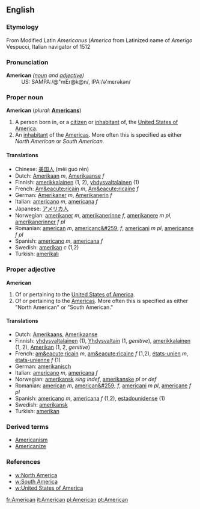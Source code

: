 ==English==

===Etymology===
From Modified Latin ''Americanus'' (''America'' from Latinized name of ''Amerigo'' Vespucci, Italian navigator of 1512

===Pronunciation===
;'''American''' ''([[noun]] and [[adjective]])''
:US: SAMPA:/@"mEr@k@n/, IPA:/&#601;'m&#603;r&#601;k&#601;n/

===Proper noun===
'''American'''  (''plural:'' '''[[Americans]]''')
# A person born in, or a [[citizen]] or [[inhabitant]] of, the [[United States of America]].
# An [[inhabitant]] of the [[America]]s.  More often this is specified as either ''North American'' or ''South American.''

==== Translations ====
*Chinese: [[美国人]] (měi guó rén)
*Dutch: [[Amerikaan]] ''m'', [[Amerikaanse]] ''f''
*Finnish: [[amerikkalainen]] (1, 2), [[yhdysvaltalainen]] (1)
*French: [[Am&eacute;ricain]] ''m'', [[Am&eacute;ricaine]] ''f''
*German: [[Amerikaner]] ''m'', [[Amerikanerin]] ''f''
*Italian: [[americano]] ''m'', [[americana#Italian|americana]] ''f''
*Japanese: [[アメリカ人]]
*Norwegian: [[amerikaner]] ''m'', [[amerikanerinne]] ''f'', [[amerikanere]] ''m pl'', [[amerikanerinner]] ''f pl''
*Romanian: [[american]] ''m'', [[americanc&#259;]] ''f'', [[americani]] ''m pl'', [[americance]] ''f pl''
*Spanish: [[americano]] ''m'', [[americana#Spanish|americana]] ''f''
*Swedish: [[amerikan]] ''c'' (1,2)
*Turkish: [[amerikalı]]

===Proper adjective===
;'''American'''
# Of or pertaining to the [[United States of America]].
# Of or pertaining to the [[America]]s.  More often this is specified as either "North American" or "South American."

==== Translations ====
*Dutch: [[Amerikaans]], [[Amerikaanse]]
*Finnish: [[yhdysvaltalainen]] (1), [[Yhdysvallat|Yhdysvaltain]] (1, ''genitive''), [[amerikkalainen]] (1, 2), [[Amerikka|Amerikan]] (1, 2, ''genitive'')
*French: [[am&eacute;ricain]] ''m'', [[am&eacute;ricaine]] ''f'' (1,2), [[états-unien]] ''m'', [[états-unienne]] ''f'' (1)
*German: [[amerikanisch]]
*Italian: [[americano]] ''m'', [[americana]] ''f''
*Norwegian: [[amerikansk]] ''sing indef'', [[amerikanske]] ''pl or def''
*Romanian: [[american]] ''m'', [[american&#259;]] ''f'', [[americani]] ''m pl'', [[americane]] ''f pl''
*Spanish: [[americano]] ''m'', [[americana]] ''f'' (1,2), [[estadounidense]] (1)
*Swedish: [[amerikansk]]
*Turkish: [[amerikan]]

===Derived terms===
*[[Americanism]]
*[[Americanize]]

=== References ===
*[[w:North America]]
*[[w:South America]]
*[[w:United States of America]]

[[fr:American]]
[[it:American]]
[[pl:American]]
[[pt:American]]